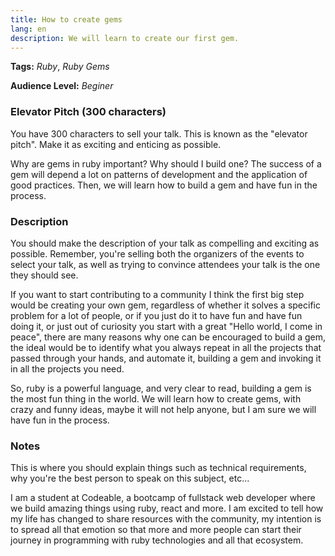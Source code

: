 ```yaml
---
title: How to create gems
lang: en
description: We will learn to create our first gem.
---
```


**Tags:** _Ruby_, _Ruby Gems_

**Audience Level:** _Beginer_

### Elevator Pitch (300 characters)

<div css={{ color: "#888", fontStyle: "italic", fontSize: "0.8em" }}>
  You have 300 characters to sell your talk. This is known as the "elevator
  pitch". Make it as exciting and enticing as possible.
</div>

Why are gems in ruby important? Why should I build one? The success of a gem will depend a lot on patterns of development and the application of good practices. Then, we will learn how to build a gem and have fun in the process.

### Description

<div css={{ color: "#888", fontStyle: "italic", fontSize: "0.8em" }}>
  You should make the description of your talk as compelling and exciting as
  possible. Remember, you're selling both the organizers of the events to select
  your talk, as well as trying to convince attendees your talk is the one they
  should see.
</div>

If you want to start contributing to a community I think the first big step would be creating your own gem, regardless of whether it solves a specific problem for a lot of people, or if you just do it to have fun and have fun doing it, or just out of curiosity you start with a great "Hello world, I come in peace", there are many reasons why one can be encouraged to build a gem, the ideal would be to identify what you always repeat in all the projects that passed through your hands, and automate it, building a gem and invoking it in all the projects you need.

So, ruby is a powerful language, and very clear to read, building a gem is the most fun thing in the world. We will learn how to create gems, with crazy and funny ideas, maybe it will not help anyone, but I am sure we will have fun in the process.

### Notes

<div css={{ color: "#888", fontStyle: "italic", fontSize: "0.8em" }}>
  This is where you should explain things such as technical requirements, why
  you're the best person to speak on this subject, etc...
</div>

I am a student at Codeable, a bootcamp of fullstack web developer where we build amazing things using ruby, react and more. I am excited to tell how my life has changed to share resources with the community, my intention is to spread all that emotion so that more and more people can start their journey in programming with ruby technologies and all that ecosystem.
